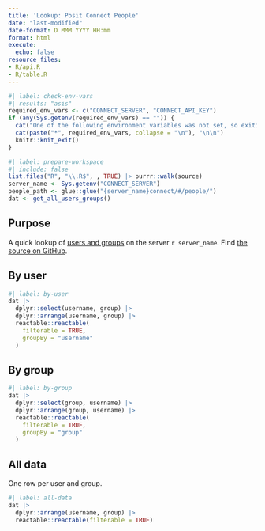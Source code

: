 ---
title: 'Lookup: Posit Connect People'
date: "last-modified"
date-format: D MMM YYYY HH:mm
format: html
execute:
  echo: false
resource_files:
- R/api.R
- R/table.R
---

```{r}
#| label: check-env-vars
#| results: "asis"
required_env_vars <- c("CONNECT_SERVER", "CONNECT_API_KEY")
if (any(Sys.getenv(required_env_vars) == "")) {
  cat("One of the following environment variables was not set, so exiting \n\n")
  cat(paste("*", required_env_vars, collapse = "\n"), "\n\n")
  knitr::knit_exit() 
}
```

```{r}
#| label: prepare-workspace
#| include: false
list.files("R", "\\.R$", , TRUE) |> purrr::walk(source)
server_name <- Sys.getenv("CONNECT_SERVER")
people_path <- glue::glue("{server_name}connect/#/people/")
dat <- get_all_users_groups()
```

## Purpose

A quick lookup of [users and groups](`r people_path`) on the server `r server_name`. Find [the source on GitHub](https://github.com/The-Strategy-Unit/posit-connect-people/).

## By user

```{r}
#| label: by-user
dat |>
  dplyr::select(username, group) |> 
  dplyr::arrange(username, group) |> 
  reactable::reactable(
    filterable = TRUE,
    groupBy = "username"
  )
```

## By group

```{r}
#| label: by-group
dat |>
  dplyr::select(group, username) |> 
  dplyr::arrange(group, username) |> 
  reactable::reactable(
    filterable = TRUE,
    groupBy = "group"
  )
```

## All data

One row per user and group.

```{r}
#| label: all-data
dat |>
  dplyr::arrange(username, group) |> 
  reactable::reactable(filterable = TRUE)
```
